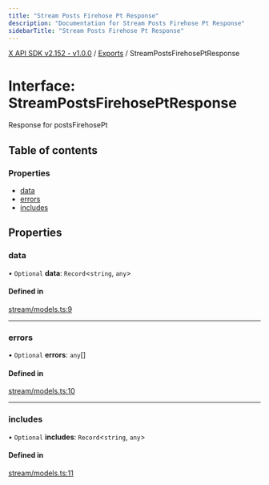```yaml
---
title: "Stream Posts Firehose Pt Response"
description: "Documentation for Stream Posts Firehose Pt Response"
sidebarTitle: "Stream Posts Firehose Pt Response"
---
```


[X API SDK v2.152 - v1.0.0](../README.md) / [Exports](../modules.md) / StreamPostsFirehosePtResponse

# Interface: StreamPostsFirehosePtResponse

Response for postsFirehosePt

## Table of contents

### Properties

- [data](StreamPostsFirehosePtResponse.md#data)
- [errors](StreamPostsFirehosePtResponse.md#errors)
- [includes](StreamPostsFirehosePtResponse.md#includes)

## Properties

### data

• `Optional` **data**: `Record`\<`string`, `any`\>

#### Defined in

[stream/models.ts:9](https://github.com/xdevplatform/xdk/blob/ad4172ef5f68f089e0f077a190b271016dd35bf7/xdk/typescript/src/stream/models.ts#L9)

___

### errors

• `Optional` **errors**: `any`[]

#### Defined in

[stream/models.ts:10](https://github.com/xdevplatform/xdk/blob/ad4172ef5f68f089e0f077a190b271016dd35bf7/xdk/typescript/src/stream/models.ts#L10)

___

### includes

• `Optional` **includes**: `Record`\<`string`, `any`\>

#### Defined in

[stream/models.ts:11](https://github.com/xdevplatform/xdk/blob/ad4172ef5f68f089e0f077a190b271016dd35bf7/xdk/typescript/src/stream/models.ts#L11)
